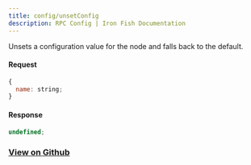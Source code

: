 ```yaml
---
title: config/unsetConfig
description: RPC Config | Iron Fish Documentation
---
```


Unsets a configuration value for the node and falls back to the default.

#### Request

```js
{
  name: string;
}
```

#### Response

```js
undefined;
```

### [View on Github](https://github.com/iron-fish/ironfish/blob/master/ironfish/src/rpc/routes/config/unsetConfig.ts)

